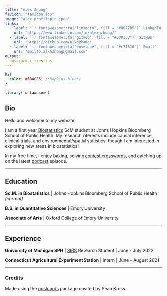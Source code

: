 ```yaml
---
title: "Alex Zhong"
favicon: "favicon.ico"
image: "alex_profilepic.jpeg"
links:
  - label: '`r fontawesome::fa("linkedin", fill = "#0077B5")` LinkedIn'
    url: "https://www.linkedin.com/in/alexhzhong/"
  - label: '`r fontawesome::fa("github", fill = "#000333")` GitHub'
    url: "https://github.com/alxhzhong"
  - label: '`r fontawesome::fa("envelope", fill = "#c71610")` Email'
    url: "mailto:alxhzhong@gmail.com"
output:
  postcards::trestles
---
```


```css
h2{
  color: #68ACE5; /*Hopkins blue*/
}
```


```r
library(fontawesome)
```
 
## Bio

Hello and welcome to my website! 

I am a first year [Biostatistics](https://publichealth.jhu.edu/departments/biostatistics) ScM student at Johns Hopkins Bloomberg School of Public Health. My research interests include causal inference, clinical trials, and environmental/spatial statistics, though I am interested in exploring new areas in biostatistics!

In my free time, I enjoy baking, solving [contest crosswords](https://www.wsj.com/public/resources/documents/crosswordcontestguide.pdf), and catching up on the latest [podcast](https://publichealth.jhu.edu/headlines/public-health-on-call-podcast) episode.

----------

## Education

**Sc.M. in Biostatistics** | Johns Hopkins Bloomberg School of Public Health *(current)*

**B.S. in Quantitative Sciences** | Emory University

**Associate of Arts** | Oxford College of Emory University

----------


## Experience

**University of Michigan SPH** | [SIBS](https://sph.umich.edu/bdsi/) Research Student | June - July 2022
<!-- We had a cool shinyapps website but it's not working :((-->
<!-- If I get a chance, I'll try to fix it and post it-->

**Connecticut Agricultural Experiment Station** | Intern | June - August 2021

----------


### Credits

Made using the [postcards](https://cran.r-project.org/package=postcards) package created by Sean Kross.
